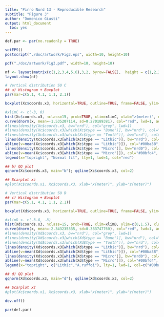 ```yaml
---
title: "Pirro Nord 13 - Reproducible Research"
subtitle: "Figure 3"
author: "Domenico Giusti"
output: html_document
  toc: yes
---
```


```r
def.par <- par(no.readonly = TRUE)

setEPS()
postscript("./doc/artwork/Fig3.eps", width=10, height=10)

pdf("./doc/artwork/Fig3.pdf", width=10, height=10)

nf <- layout(matrix(c(1,2,3,4,5,6),3,2, byrow=FALSE),  height = c(1,2,2))
layout.show(nf)

# Vertical distribution SU C
## a) Histogram + Boxplot
par(mar=c(5.1, 4.1, 1.1, 2.1))

boxplot(Xc$coords.x3, horizontal=TRUE, outline=TRUE, frame=FALSE, ylim=xlimC, main="a")

#xlimC <- c(-3, 0)
hist(Xc$coords.x3, nclass=15, prob=TRUE, xlim=xlimC, xlab="z(meter)", main="")
curve(dnorm(x, mean=-1.535207114, sd=0.270189381), col="red", lwd=1, add=TRUE)
#lines(density(Xc$coords.x3, bw="nrd"), col="grey", lwd=1)
#lines(density(Xc$coords.x3[which(Xc$type == "Bone")], bw="nrd"), col="#f8766d", lwd=1)
#lines(density(Xc$coords.x3[which(Xc$type == "Tooth")], bw="nrd"), col="#f564e3", lwd=1)
lines(density(Xc$coords.x3[which(Xc$type == "Lithic")], bw="nrd"), col="#00ba38", lwd=1)
abline(v=mean(Xc$coords.x3[which(Xc$type == "Lithic")]), col="#00ba38", lwd=1, lty=2)
lines(density(Xc$coords.x3[which(Xc$type == "Micro")], bw="nrd0"), col="#00bfc4", lwd=1)
abline(v=mean(Xc$coords.x3[which(Xc$type == "Micro")]), col="#00bfc4", lwd=1, lty=2)
legend(x="topright", "Normal fit", lty=1, lwd=1, col="red")

## b) QQ plot
qqnorm(Xc$coords.x3, main="b"); qqline(Xc$coords.x3, col=2)

## Scarplot xz
#plot(Xc$coords.x1, Xc$coords.x3, xlab="x(meter)", ylab="z(meter)")

# Vertical distribution SU D
## c) Histogram + Boxplot
par(mar=c(5.1, 4.1, 1.1, 2.1))

boxplot(Xd$coords.x3, horizontal=TRUE, outline=TRUE, frame=FALSE, ylim=xlimD, main="c")

#xlimD <- c(-3.8, .8)
hist(Xd$coords.x3, nclass=15, prob=TRUE, xlim=xlimD, ylim=c(0,1.5), xlab="z(meter)", main="")
curve(dnorm(x, mean=-2.343235335, sd=0.333747760), col="red", lwd=1, add=TRUE)
#lines(density(Xd$coords.x3, bw="nrd"), col="grey", lwd=1)
#lines(density(Xd$coords.x3[which(Xd$type == "Bone")], bw="nrd"), col="#f8766d", lwd=1)
#lines(density(Xd$coords.x3[which(Xd$type == "Tooth")], bw="nrd"), col="#f564e3", lwd=1)
lines(density(Xd$coords.x3[which(Xd$type == "Lithic")], bw="nrd"), col="#00ba38", lwd=1)
abline(v=mean(Xd$coords.x3[which(Xd$type == "Lithic")]), col="#00ba38", lwd=1, lty=2)
lines(density(Xd$coords.x3[which(Xd$type == "Micro")], bw="nrd0"), col="#00bfc4", lwd=1)
abline(v=mean(Xd$coords.x3[which(Xd$type == "Micro")]), col="#00bfc4", lwd=1, lty=2)
legend(x="topright", c("Lithic","A.ruffoi"), lty=1, lwd=1, col=c("#00ba38","#00bfc4"))

## d) QQ plot
qqnorm(Xd$coords.x3, main="d"); qqline(Xd$coords.x3, col=2)

## Scarplot xz
#plot(Xc$coords.x1, Xc$coords.x3, xlab="x(meter)", ylab="z(meter)")

dev.off()

par(def.par)
```
